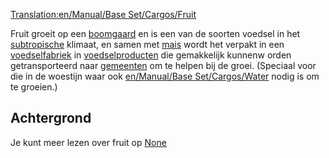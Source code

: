 [[Translation:en/Manual/Base Set/Cargos/Fruit]]

{{nl/Manual/Base Set/Cargos/Vracht|name=Fruit
|image=Fruit.png
|geproduceerd=[[nl/Manual/Base Set/Industries/Boomgaard|Boomgaard]]
|geaccepteerd=[[nl/Manual/Base Set/Industries/Voedselfabriek|Voedselfabriek]]
}}

Fruit groeit op een [[nl/Manual/Base Set/Industries/Boomgaard|boomgaard]] en is een van de soorten voedsel in het [[nl/Manual/Klimaat#subtropisch|subtropische]] klimaat, en samen met [[nl/Manual/Base Set/Cargos/Mais|mais]] wordt het verpakt in een [[nl/Manual/Base Set/Industries/Voedselfabriek|voedselfabriek]] in [[nl/Manual/Base Set/Cargos/Voedsel|voedselproducten]] die gemakkelijk kunnenw orden getransporteerd naar [[nl/Manual/Gemeente|gemeenten]] om te helpen bij de groei. (Speciaal voor die in de woestijn waar ook [[en/Manual/Base Set/Cargos/Water]] nodig is om te groeien.)

== Achtergrond==

Je kunt meer lezen over fruit op [https://www.wikipedia.org/wiki/fruit None]
